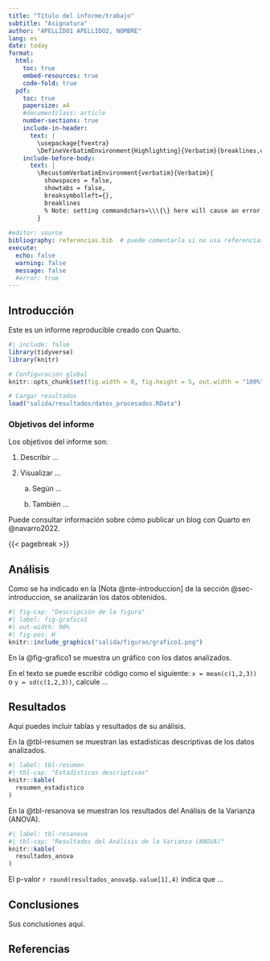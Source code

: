 ```yaml
---
title: "Título del informe/trabajo"
subtitle: "Asignatura"
author: "APELLIDO1 APELLIDO2, NOMBRE"
lang: es
date: today
format:
  html:
    toc: true
    embed-resources: true
    code-fold: true
  pdf:
    toc: true
    papersize: a4
    #documentclass: article
    number-sections: true
    include-in-header: 
      text: |
        \usepackage{fvextra}
        \DefineVerbatimEnvironment{Highlighting}{Verbatim}{breaklines,commandchars=\\\{\}}         
    include-before-body:
      text: |
        \RecustomVerbatimEnvironment{verbatim}{Verbatim}{
          showspaces = false,
          showtabs = false,
          breaksymbolleft={},
          breaklines
          % Note: setting commandchars=\\\{\} here will cause an error 
        }                   
        
#editor: source
bibliography: referencias.bib  # puede comentarla si no usa referencias
execute:
  echo: false
  warning: false
  message: false
  #error: true
---
```


## Introducción {#sec-introduccion}

Este es un informe reproducible creado con Quarto.

```r
#| include: false
library(tidyverse)
library(knitr)

# Configuración global
knitr::opts_chunk$set(fig.width = 8, fig.height = 5, out.width = "100%")

# Cargar resultados
load("salida/resultados/datos_procesados.RData")
```

::: {.callout-note #nte-introduccion}
### Objetivos del informe

Los objetivos del informe son:

1.  Describir ...

2.  Visualizar ...

    a.  Según ...

    b.  También ...  

:::


Puede consultar información sobre cómo publicar un blog con Quarto en @navarro2022.


{{< pagebreak >}}




## Análisis

Como se ha indicado en la [Nota @nte-introduccion] de la sección @sec-introduccion, se analizarán los datos obtenidos.

```r
#| fig-cap: "Descripción de la figura"
#| label: fig-grafico1
#| out-width: 90%
#| fig-pos: H
knitr::include_graphics("salida/figuras/grafico1.png")
```

En la @fig-grafico1 se muestra un gráfico con los datos analizados.

En el texto se puede escribir código como el siguiente: `x = mean(c(1,2,3))` o `y = sd(c(1,2,3))`, calcule ...

## Resultados

Aquí puedes incluir tablas y resultados de su análisis.

En la @tbl-resumen se muestran las estadísticas descriptivas de los datos analizados.

```r
#| label: tbl-resumen
#| tbl-cap: "Estadísticas descriptivas"
knitr::kable(
  resumen_estadistico
)
```


En la @tbl-resanova se muestran los resultados del Análisis de la Varianza (ANOVA).

```r
#| label: tbl-resanova
#| tbl-cap: "Resultados del Análisis de la Varianza (ANOVA)"
knitr::kable(
  resultados_anova
)
```

El p-valor `r round(resultados_anova$p.value[1],4)` indica que ...



## Conclusiones

Sus conclusiones aquí.

## Referencias

